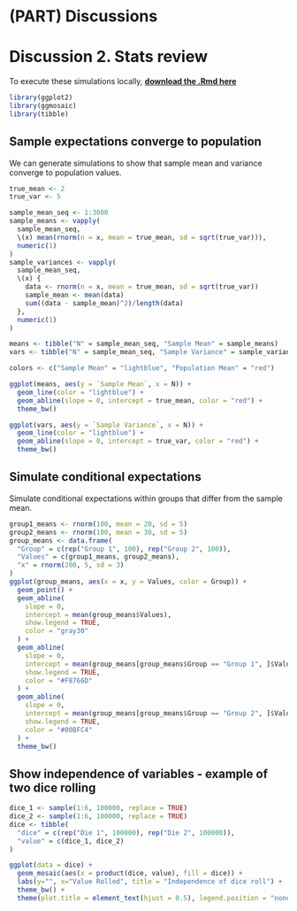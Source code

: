 # (PART) Discussions {-}

# Discussion 2. Stats review {-}

To execute these simulations locally, [**download the .Rmd here**](assets/discussions/discussion2_download.Rmd)

```r
library(ggplot2)
library(ggmosaic)
library(tibble)
```

## Sample expectations converge to population

We can generate simulations to show that sample mean and variance converge to
population values.
```r
true_mean <- 2
true_var <- 5

sample_mean_seq <- 1:3000
sample_means <- vapply(
  sample_mean_seq,
  \(x) mean(rnorm(n = x, mean = true_mean, sd = sqrt(true_var))),
  numeric(1)
)
sample_variances <- vapply(
  sample_mean_seq,
  \(x) {
    data <- rnorm(n = x, mean = true_mean, sd = sqrt(true_var))
    sample_mean <- mean(data)
    sum((data - sample_mean)^2)/length(data)
  },
  numeric(1)
)

means <- tibble("N" = sample_mean_seq, "Sample Mean" = sample_means)
vars <- tibble("N" = sample_mean_seq, "Sample Variance" = sample_variances)

colors <- c("Sample Mean" = "lightblue", "Population Mean" = "red")

ggplot(means, aes(y = `Sample Mean`, x = N)) +
  geom_line(color = "lightblue") +
  geom_abline(slope = 0, intercept = true_mean, color = "red") +
  theme_bw()

ggplot(vars, aes(y = `Sample Variance`, x = N)) +
  geom_line(color = "lightblue") +
  geom_abline(slope = 0, intercept = true_var, color = "red") +
  theme_bw()
```

## Simulate conditional expectations

Simulate conditional expectations within groups that differ from the sample
mean.
```r
group1_means <- rnorm(100, mean = 20, sd = 5)
group2_means <- rnorm(100, mean = 30, sd = 5)
group_means <- data.frame(
  "Group" = c(rep("Group 1", 100), rep("Group 2", 100)),
  "Values" = c(group1_means, group2_means),
  "x" = rnorm(200, 5, sd = 3)
)
ggplot(group_means, aes(x = x, y = Values, color = Group)) +
  geom_point() +
  geom_abline(
    slope = 0,
    intercept = mean(group_means$Values),
    show.legend = TRUE,
    color = "gray30"
  ) +
  geom_abline(
    slope = 0,
    intercept = mean(group_means[group_means$Group == "Group 1", ]$Values),
    show.legend = TRUE,
    color = "#F8766D"
  ) +
  geom_abline(
    slope = 0,
    intercept = mean(group_means[group_means$Group == "Group 2", ]$Values),
    show.legend = TRUE,
    color = "#00BFC4"
  ) +
  theme_bw()
```

## Show independence of variables - example of two dice rolling

```r
dice_1 <- sample(1:6, 100000, replace = TRUE)
dice_2 <- sample(1:6, 100000, replace = TRUE)
dice <- tibble(
  "dice" = c(rep("Die 1", 100000), rep("Die 2", 100000)),
  "value" = c(dice_1, dice_2)
)

ggplot(data = dice) +
  geom_mosaic(aes(x = product(dice, value), fill = dice)) +   
  labs(y="", x="Value Rolled", title = "Independence of dice roll") +
  theme_bw() +
  theme(plot.title = element_text(hjust = 0.5), legend.position = "none")
```
